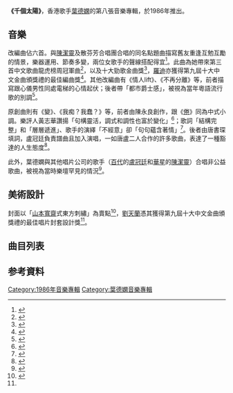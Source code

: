 {{Album infobox | 
| Name        = 千個太陽
| Type        = album
| Artist      = [[葉德嫻|葉德嫻]]
| Cover       = 
| Released    = 1986年
| Recorded    = 
| Genre       = 粵語流行曲
| Length      = 35:02
| Label       = 黑白唱片
|  Producer    = [[鍾定一|鍾定一]]
| Last album  = [[我要_(葉德嫻專輯)|我要]]<br>（1985年）
| This album  = [[千個太陽|千個太陽]]<br>（1986年）
| Next album  = [[邊緣回望|邊緣回望]]<br>（1987年）
| Misc = 
}}

'''《千個太陽》'''，香港歌手[[葉德嫻|葉德嫻]]的第八張音樂專輯，於1986年推出。

==音樂==
改編曲佔六首。與[[陳潔靈|陳潔靈]]及散芬芳合唱團合唱的同名點題曲描寫舊友重逢互勉互勵的情景，樂器運用、節奏多變，兩位女歌手的聲線搭配得宜<ref>{{Cite web|title=【品經典】時隔24年再開騷 陳潔靈7月演唱會你最期待邊首歌？|url=http://www.orangenews.hk/culture/system/2018/06/08/010091389.shtml|accessdate=|author=|date=2018-06-08|format=|publisher=橙新聞|language=|archive-url=https://web.archive.org/web/20200716064853/http://www.orangenews.hk/culture/system/2018/06/08/010091389.shtml|archive-date=2020-07-16|dead-url=no}}</ref>。此曲為她帶來第三首中文歌曲龍虎榜周冠軍曲<ref name="cnhk">{{cite web|author1=黃志煒|url=https://repository.lib.cuhk.edu.hk/en/item/cuhk-317982|title=跨國唱片公司壟斷下之香港粤語流行樂壇|language=中文|date=1991|page=附錄附件(一)|accessdate=2020-08-20|archive-date=2020-08-23|archive-url=https://web.archive.org/web/20200823022917/https://repository.lib.cuhk.edu.hk/en/item/cuhk-317982|dead-url=no}}</ref>，以及十大勁歌金曲獎<ref>{{Cite web|title=歷屆得獎名單 (1986年)|url=http://jsg.tvb.com/2012/final/history.php?yr=1986|accessdate=|author=|date=|format=|publisher=TVB|language=|archive-url=https://web.archive.org/web/20200612102155/http://jsg.tvb.com/2012/final/history.php?yr=1986|archive-date=2020-06-12|dead-url=no}}</ref>，[[羅迪|羅迪]]亦獲得第九屆十大中文金曲頒獎禮的最佳編曲獎<ref name="中文金曲">{{cite web|title=歷年十大中文金曲頒獎音樂會|url=http://rthk9.rthk.hk/classicschannel/goldsong.htm|website=RTHK|access-date=2020-07-14|archive-url=https://web.archive.org/web/20200420061341/http://rthk9.rthk.hk/classicschannel/goldsong.htm|archive-date=2020-04-20|dead-url=no}}</ref>。其他改編曲有《情人lift》、《不再分離》等，前者描寫跟心儀男性同處電梯的心情起伏；後者帶「都市爵士感」，被視為當年粵語流行歌的別調<ref>{{Cite web|title=流浪貓之歌：聲音裏有愛|url=http://orientaldaily.on.cc/cnt/lifestyle/20101101/00327_001.html|accessdate=|author=嘉琳|date=2010-11-01|format=|publisher=東方日報|language=|archive-url=https://web.archive.org/web/20200714071713/http://orientaldaily.on.cc/cnt/lifestyle/20101101/00327_001.html|archive-date=2020-07-14|dead-url=no}}</ref>。

原創曲則有《變》、《我痴？我蠢？》等，前者由陳永良創作，跟《[[倦_(葉德嫻專輯)|倦]]》同為中式小調。樂評人黃志華讚揚「句構靈活，調式和調性也富於變化」<ref name="瑰寶">{{cite book|author1=黃志華|editor=黃志華|title=被遺忘的瑰寶：香港流行曲裏的中國風格旋律（探討篇）|publisher=自有坊|isbn=9889861313|page=191}}</ref>；歌詞「結構完整」和「層層遞進」、歌手的演繹「不經意」卻「句句蘊含著情」<ref>{{cite news |author1=李謨如 |title=變 |work=大公報 |issue=1986-07-12}}</ref>。後者由唐書琛填詞，盧冠廷負責譜曲且加入演唱，一如唐盧二人合作的許多歌曲，表達了一種豁達的人生態度<ref>{{Cite book|title=Xiang gang yue yu liu xing ge ci yan jiu : Ba shi nian dai zhong qi zhi jiu shi nian dai zhong qi / .|url=https://www.worldcat.org/oclc/1129693661|publisher=Liang guang wen hua you xian gong si|date=2016|location=Xianggang|isbn=978-988-8365-30-2|oclc=1129693661|last=Zhu,Yaowei.|last2=朱耀伟.}}</ref>。

此外，葉德嫻與其他唱片公司的歌手（[[百代唱片_(香港)|百代]]的[[盧冠廷|盧冠廷]]和[[華星唱片|華星]]的[[陳潔靈|陳潔靈]]）合唱非公益歌曲，被視為當時樂壇罕見的情況<ref>{{cite news |author1=李謨如 |title=打破公司界限 |work=大公報 |issue=1986-07-11}}</ref>。

==美術設計==
封面以「[[山本寬齋|山本寬齋]]式東方刺繡」為賣點<ref NAME="jet">{{Cite web|title=有一種鍍上勇敢的燦爛，叫葉德嫻|url=https://jet.my-magazine.me/article/detail/fashion/9748|accessdate=|author=黃大衛|date=2017-10-04|format=|publisher=JET magazine|language=|archive-url=https://web.archive.org/web/20200717080742/https://jet.my-magazine.me/article/detail/fashion/9748|archive-date=2020-07-17|dead-url=no}}</ref>，[[劉天蘭|劉天蘭]]憑其獲得第九屆十大中文金曲頒獎禮的最佳唱片封套設計獎<ref name="中文金曲"/>。

== 曲目列表 ==
{{tracklist
| headline        = 黑膠唱片（唱片編號：B&W 1102-1）
| total_length    = 35:02
| title_width = 16%

| all_writing = 
| all_music = 
| all_lyrics = 
| all_arranger = 
| all_producer = [[鍾定一|鍾定一]]
| all_except =

| title1         = 千個太陽
| music1         = M. Gore、D. Pitchford
| lyrics1        = [[林振強|林振強]]
| arranger1      = [[羅迪|羅迪]]
| longnote1      = 與[[陳潔靈|陳潔靈]]及散芬芳合唱團合唱<br>改編自1980年電影《[[我要高飛_(1980年電影)|我要高飛]]》的插曲I Sing The Body Electric
| length1        = 4:06

| title2         = 變
| music2         = 陳永良
| lyrics2        = 陳永輝
| arranger2      = 陳永良
| longnote2      = 曾獲[[梅艷芳|梅艷芳]]和[[伍詠薇|伍詠薇]]翻唱，分別收錄於專輯《[[變奏_(梅艷芳專輯)|變奏]]》和《不想愛失去》
| length2        = 3:19

| title3         = 情人Lift
| music3         = Bugatti、Musker
| lyrics3        = 林振強
| arranger3      = 羅迪
| longnote3      = 原曲為Paul Nicholas的《Heaven on the 7th floor》
| length3        = 2:13

| title4         = 走過的道路
| music4         = [[李壽全|李壽全]]
| lyrics4        = [[卡龍_(填詞人)|卡龍]]
| arranger4      = 鍾定一
| note4          = 
| longnote4      = 電影《癲佬正傳》主題曲
| length4        = 4:08

| title5         = 困
| music5         = [[林敏怡|林敏怡]]
| lyrics5        = [[潘源良|潘源良]]
| arranger5      = 林敏怡
| note5          = 
| longnote5      = 電影《生死線》主題曲
| length5        = 4:00

| title6         = 不再分離
| music6         = [[佩蒂·奧斯丁|佩蒂·奧斯丁]]
| lyrics6        = [[潘源良|潘源良]]
| arranger6      = [[羅迪|羅迪]]
| longnote6      = 原曲為[[佩蒂·奧斯丁|佩蒂·奧斯丁]]的《Say you love me》
| length6        = 4:15

| title7 = 等不到是你
| note7 = 
| longnote7 = 改編自[[傑曼·傑克森|傑曼·傑克森]]的《Daddy's Home》
| music7 = J. Sheppard、W. Miller
| lyrics7 = [[潘偉源|潘偉源]]
| arranger7 = 鍾定一
| producer7 = 
| extra7 = 
| length7 = 2:35

| title8 = 我痴我蠢
| note8 = 
| longnote8 = 與[[盧冠廷|盧冠廷]]合唱
| music8 = 盧冠廷
| lyrics8 = [[唐書琛|唐書琛]]
| arranger8 = 羅迪
| producer8 = 
| extra8 = 
| length8 = 3:33

| title9 = 觸摸我的咀唇
| note9 = 
| longnote9 = 改編自[[戴安娜·羅斯|戴安娜·羅斯]]的《Touch Me In The Morning》
| music9 = R. Miller、M. Massa
| lyrics9 = 林振強
| arranger9 = 羅迪
| producer9 = 
| extra9 = 
| length9 = 3:40

| title10 =  	 	昨夜星塵
| longnote10 = 改編自[[霍奇·卡米高|霍奇·卡米高]]、Mitchell Parish填詞的《Stardust》
| music10 =霍奇·卡米高
| lyrics10 =  [[鄭國江|鄭國江]]
| arranger10 = 陳永良
| length10 = 3:10
}}

==参考資料==
{{reflist}}

{{葉德嫻}}

[[Category:1986年音樂專輯|Category:1986年音樂專輯]]
[[Category:葉德嫻音樂專輯|Category:葉德嫻音樂專輯]]